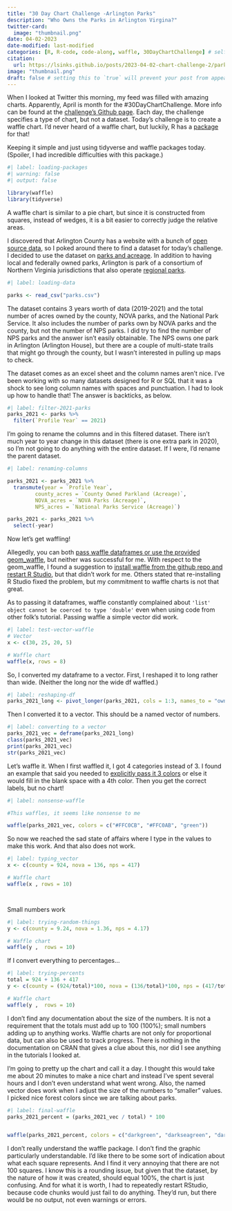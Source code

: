 ```yaml
---
title: "30 Day Chart Challenge -Arlington Parks"
description: "Who Owns the Parks in Arlington Virgina?"
twitter-card:
  image: "thumbnail.png"
date: 04-02-2023
date-modified: last-modified
categories: [R, R-code, code-along, waffle, 30DayChartChallenge] # self-defined categories
citation:
  url: https://lsinks.github.io/posts/2023-04-02-chart-challenge-2/parks.html
image: "thumbnail.png"
draft: false # setting this to `true` will prevent your post from appearing on your listing page until you're ready!
---
```


When I looked at Twitter this morning, my feed was filled with amazing charts. Apparently, April is month for the #30DayChartChallenge. More info can be found at the [challenge's Github page](https://github.com/30DayChartChallenge/Edition2023). Each day, the challenge specifies a type of chart, but not a dataset. Today's challenge is to create a waffle chart. I'd never heard of a waffle chart, but luckily, R has a [package](https://cran.r-project.org/web/packages/waffle/) for that!

Keeping it simple and just using tidyverse and waffle packages today. (Spoiler, I had incredible difficulties with this package.)

```r
#| label: loading-packages
#| warning: false
#| output: false

library(waffle)
library(tidyverse)

```

A waffle chart is similar to a pie chart, but since it is constructed from squares, instead of wedges, it is a bit easier to correctly judge the relative areas.

I discovered that Arlington County has a website with a bunch of [open source data](https://data.arlingtonva.us/), so I poked around there to find a dataset for today's challenge. I decided to use the dataset on [parks and acreage](https://data.arlingtonva.us/dataset/213). In addition to having local and federally owned parks, Arlington is park of a consortium of Northern Virginia jurisdictions that also operate [regional parks](https://www.novaparks.com/).

```r
#| label: loading-data

parks <- read_csv("parks.csv")

```

The dataset contains 3 years worth of data (2019-2021) and the total number of acres owned by the county, NOVA parks, and the National Park Service. It also includes the number of parks own by NOVA parks and the county, but not the number of NPS parks. I did try to find the number of NPS parks and the answer isn't easily obtainable. The NPS owns one park in Arlington (Arlington House), but there are a couple of multi-state trails that might go through the county, but I wasn't interested in pulling up maps to check.

The dataset comes as an excel sheet and the column names aren't nice. I've been working with so many datasets designed for R or SQL that it was a shock to see long column names with spaces and punctuation. I had to look up how to handle that! The answer is backticks, as below.

```r
#| label: filter-2021-parks
parks_2021 <- parks %>%
  filter(`Profile Year` == 2021)
```

I'm going to rename the columns and in this filtered dataset. There isn't much year to year change in this dataset (there is one extra park in 2020), so I'm not going to do anything with the entire dataset. If I were, I'd rename the parent dataset.

```r
#| label: renaming-columns

parks_2021 <- parks_2021 %>%
  transmute(year = `Profile Year`,
         county_acres = `County Owned Parkland (Acreage)`,
         NOVA_acres = `NOVA Parks (Acreage)`,
         NPS_acres = `National Parks Service (Acreage)`) 

parks_2021 <- parks_2021 %>%
  select(-year)

```

Now let's get waffling!

Allegedly, you can both [pass waffle dataframes or use the provided geom_waffle](https://rud.is/rpubs/building-waffle-charts.html), but neither was successful for me. With respect to the geom_waffle, I found a suggestion to [install waffle from the github repo and restart R Studio](https://github.com/hrbrmstr/waffle/issues/76), but that didn't work for me. Others stated that re-installing R Studio fixed the problem, but my commitment to waffle charts is not that great.

As to passing it dataframes, waffle constantly complained about `'list' object cannot be coerced to type 'double'` even when using code from other folk's tutorial. Passing waffle a simple vector did work.

```r
#| label: test-vector-waffle
# Vector
x <- c(30, 25, 20, 5)

# Waffle chart
waffle(x, rows = 8)
```

So, I converted my dataframe to a vector. First, I reshaped it to long rather than wide. (Neither the long nor the wide df waffled.)

```r
#| label: reshaping-df
parks_2021_long <- pivot_longer(parks_2021, cols = 1:3, names_to = "owner", values_to = "acreage")

```

Then I converted it to a vector. This should be a named vector of numbers.

```r
#| label: converting to a vector
parks_2021_vec = deframe(parks_2021_long)
class(parks_2021_vec)
print(parks_2021_vec)
str(parks_2021_vec)
```

Let's waffle it. When I first waffled it, I got 4 categories instead of 3. I found an example that said you needed to [explicitly pass it 3 colors](https://imuhovic.com/posts/waffle-plots-square-pies-ggplot/) or else it would fill in the blank space with a 4th color. Then you get the correct labels, but no chart!

```r
#| label: nonsense-waffle

#This waffles, it seems like nonsense to me

waffle(parks_2021_vec, colors = c("#FFC0CB", "#FFC0AB", "green"))
```

So now we reached the sad state of affairs where I type in the values to make this work. And that also does not work.

```r
#| label: typing_vector
x <- c(county = 924, nova = 136, nps = 417)

# Waffle chart
waffle(x , rows = 10)




```

Small numbers work

```r
#| label: trying-random-things
y <- c(county = 9.24, nova = 1.36, nps = 4.17)

# Waffle chart
waffle(y ,  rows = 10)
```

If I convert everything to percentages...

```r
#| label: trying-percents
total = 924 + 136 + 417
y <- c(county = (924/total)*100, nova = (136/total)*100, nps = (417/total)*100)

# Waffle chart
waffle(y ,  rows = 10)

```

I don't find any documentation about the size of the numbers. It is not a requirement that the totals must add up to 100 (100%); small numbers adding up to anything works. Waffle charts are not only for proportional data, but can also be used to track progress. There is nothing in the documentation on CRAN that gives a clue about this, nor did I see anything in the tutorials I looked at.

I'm going to pretty up the chart and call it a day. I thought this would take me about 20 minutes to make a nice chart and instead I've spent several hours and I don't even understand what went wrong. Also, the named vector does work when I adjust the size of the numbers to "smaller" values. I picked nice forest colors since we are talking about parks.

```r
#| label: final-waffle
parks_2021_percent = (parks_2021_vec / total) * 100


waffle(parks_2021_percent, colors = c("darkgreen", "darkseagreen", "darkolivegreen"), title = "Who owns the parks in Arlington, Virginia?")


```

I don't really understand the waffle package. I don't find the graphic particularly understandable. I'd like there to be some sort of indication about what each square represents. And I find it very annoying that there are not 100 squares. I know this is a rounding issue, but given that the dataset, by the nature of how it was created, should equal 100%, the chart is just confusing. And for what it is worth, I had to repeatedly restart RStudio, because code chunks would just fail to do anything. They'd run, but there would be no output, not even warnings or errors.
